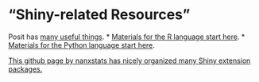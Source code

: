 # "Shiny-related Resources"

  
Posit has [many useful things](https://shiny.posit.co/).
* [Materials for the R language start here](https://shiny.posit.co/r/getstarted/shiny-basics/lesson1/).
* [Materials for the Python language start here](https://shiny.posit.co/py/).

[This github page by nanxstats has nicely organized many Shiny extension packages.](https://github.com/nanxstats/awesome-shiny-extensions)

